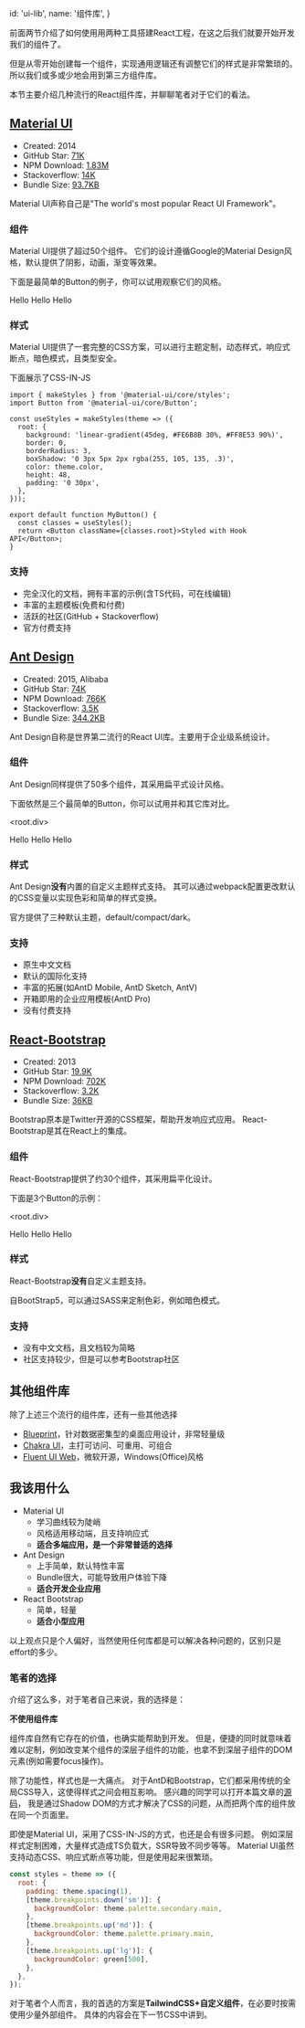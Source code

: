 
  id: 'ui-lib',
  name: '组件库',
}

前面两节介绍了如何使用用两种工具搭建React工程，在这之后我们就要开始开发我们的组件了。

但是从零开始创建每一个组件，实现通用逻辑还有调整它们的样式是非常繁琐的。
所以我们或多或少地会用到第三方组件库。

本节主要介绍几种流行的React组件库，并聊聊笔者对于它们的看法。

## [Material UI](https://material-ui.com/)

- Created: 2014
- GitHub Star: [71K](https://github.com/mui-org/material-ui)
- NPM Download:  [1.83M](https://www.npmjs.com/package/@material-ui/core)
- Stackoverflow: [14K](https://stackoverflow.com/questions/tagged/material-ui)
- Bundle Size: [93.7KB](https://bundlephobia.com/package/@material-ui/core@4.12.3)

Material UI声称自己是"The world's most popular React UI Framework"。

### 组件

Material UI提供了超过50个组件。
它们的设计遵循Google的Material Design风格，默认提供了阴影，动画，渐变等效果。

下面是最简单的Button的例子，你可以试用观察它们的风格。

<div className={'space-x-2'}>
  <MuiButton variant="contained" color="primary">
    Hello
  </MuiButton>
  <MuiButton variant="outlined" color="primary">
    Hello
  </MuiButton>
  <MuiButton variant="text" color="primary">
    Hello
  </MuiButton>
</div>

### 样式

Material UI提供了一套完整的CSS方案，可以进行主题定制，动态样式，响应式断点，暗色模式，且类型安全。

下面展示了CSS-IN-JS

```tsx
import { makeStyles } from '@material-ui/core/styles';
import Button from '@material-ui/core/Button';

const useStyles = makeStyles(theme => ({
  root: {
    background: 'linear-gradient(45deg, #FE6B8B 30%, #FF8E53 90%)',
    border: 0,
    borderRadius: 3,
    boxShadow: '0 3px 5px 2px rgba(255, 105, 135, .3)',
    color: theme.color,
    height: 48,
    padding: '0 30px',
  },
}));

export default function MyButton() {
  const classes = useStyles();
  return <Button className={classes.root}>Styled with Hook API</Button>;
}
```

### 支持

- 完全汉化的文档，拥有丰富的示例(含TS代码，可在线编辑)
- 丰富的主题模板(免费和付费)
- 活跃的社区(GitHub + Stackoverflow)
- 官方付费支持

## [Ant Design](https://ant.design/)

- Created: 2015, Alibaba
- GitHub Star: [74K](https://github.com/ant-design/ant-design)
- NPM Download:  [766K](https://www.npmjs.com/package/antd)
- Stackoverflow: [3.5K](https://stackoverflow.com/questions/tagged/antd)
- Bundle Size: [344.2KB](https://bundlephobia.com/package/antd@4.16.13)

Ant Design自称是世界第二流行的React UI库。主要用于企业级系统设计。

### 组件

Ant Design同样提供了50多个组件，其采用扁平式设计风格。

下面依然是三个最简单的Button，你可以试用并和其它库对比。

<root.div>
  <link
    rel="stylesheet"
    href="https://cdn.jsdelivr.net/npm/antd@4.16.13/dist/antd.min.css"
    integrity="sha256-z2+MGjDygAyzDIkan5mJJu18glU9YvV0fqVdbszPDp0="
    crossOrigin="anonymous"
  />
  <AntButton type={'primary'} style={{marginRight: '0.5rem'}}>
    Hello
  </AntButton>
  <AntButton style={{marginRight: '0.5rem'}}>
    Hello
  </AntButton>
  <AntButton type={'text'}>
    Hello
  </AntButton>
</root.div>

### 样式

Ant Design**没有**内置的自定义主题样式支持。
其可以通过webpack配置更改默认的CSS变量以实现色彩和简单的样式变换。

官方提供了三种默认主题，default/compact/dark。

### 支持

- 原生中文文档
- 默认的国际化支持
- 丰富的拓展(如AntD Mobile, AntD Sketch, AntV)
- 开箱即用的企业应用模板(AntD Pro)
- 没有付费支持

## [React-Bootstrap](https://react-bootstrap.github.io/)

- Created: 2013
- GitHub Star: [19.9K](https://github.com/react-bootstrap/react-bootstrap)
- NPM Download:  [702K](https://www.npmjs.com/package/react-bootstrap)
- Stackoverflow: [3.2K](https://stackoverflow.com/questions/tagged/react-bootstrap)
- Bundle Size: [36KB](https://bundlephobia.com/package/react-bootstrap@1.6.3)

Bootstrap原本是Twitter开源的CSS框架，帮助开发响应式应用。
React-Bootstrap是其在React上的集成。

### 组件

React-Bootstrap提供了约30个组件，其采用扁平化设计。

下面是3个Button的示例：

<root.div>
  <link
    rel="stylesheet"
    href="https://cdn.jsdelivr.net/npm/bootstrap@5.1.0/dist/css/bootstrap.min.css"
    integrity="sha384-KyZXEAg3QhqLMpG8r+8fhAXLRk2vvoC2f3B09zVXn8CA5QIVfZOJ3BCsw2P0p/We"
    crossOrigin="anonymous"
  />
  <BootButton variant={'primary'} style={{marginRight: '0.5rem'}}>
    Hello
  </BootButton>
  <BootButton variant={'outline-primary'} style={{marginRight: '0.5rem'}}>
    Hello
  </BootButton>
  <BootButton variant={'light'}>
    Hello
  </BootButton>
</root.div>

### 样式

React-Bootstrap**没有**自定义主题支持。

自BootStrap5，可以通过SASS来定制色彩，例如暗色模式。

### 支持

- 没有中文文档，且文档较为简略
- 社区支持较少，但是可以参考Bootstrap社区

## 其他组件库

除了上述三个流行的组件库，还有一些其他选择

- [Blueprint](https://github.com/palantir/blueprint)，针对数据密集型的桌面应用设计，非常轻量级
- [Chakra UI](https://github.com/chakra-ui/chakra-ui)，主打可访问、可重用、可组合
- [Fluent UI Web](https://github.com/microsoft/fluentui)，微软开源，Windows(Office)风格

## 我该用什么

- Material UI
  - 学习曲线较为陡峭
  - 风格适用移动端，且支持响应式
  - **适合多端应用，是一个非常普适的选择**
- Ant Design
  - 上手简单，默认特性丰富
  - Bundle很大，可能导致用户体验下降
  - **适合开发企业应用**
- React Bootstrap
  - 简单，轻量
  - **适合小型应用**

以上观点只是个人偏好，当然使用任何库都是可以解决各种问题的，区别只是effort的多少。

### 笔者的选择

介绍了这么多，对于笔者自己来说，我的选择是：

**不使用组件库**

组件库自然有它存在的价值，也确实能帮助到开发。
但是，便捷的同时就意味着难以定制，例如改变某个组件的深层子组件的功能，也拿不到深层子组件的DOM元素(例如需要focus操作)。

除了功能性，样式也是一大痛点。
对于AntD和Bootstrap，它们都采用传统的全局CSS导入，这使得样式之间会相互影响。
感兴趣的同学可以打开本篇文章的[源码](https://github.com/XDean/tutorial.xdean.cn/blob/main/components/topics/react/articles/project/4-ui-lib.mdx)，
我是通过Shadow DOM的方式才解决了CSS的问题，从而把两个库的组件放在同一个页面里。

即使是Material UI，采用了CSS-IN-JS的方式，也还是会有很多问题。
例如深层样式定制困难，大量样式造成TS负载大，SSR导致不同步等等。
Material UI虽然支持动态CSS、响应式断点等功能，但是使用起来很繁琐。

```jsx
const styles = theme => ({
  root: {
    padding: theme.spacing(1),
    [theme.breakpoints.down('sm')]: {
      backgroundColor: theme.palette.secondary.main,
    },
    [theme.breakpoints.up('md')]: {
      backgroundColor: theme.palette.primary.main,
    },
    [theme.breakpoints.up('lg')]: {
      backgroundColor: green[500],
    },
  },
});
```

对于笔者个人而言，我的首选的方案是**TailwindCSS+自定义组件**，在必要时按需使用少量外部组件。
具体的内容会在下一节CSS中讲到。
